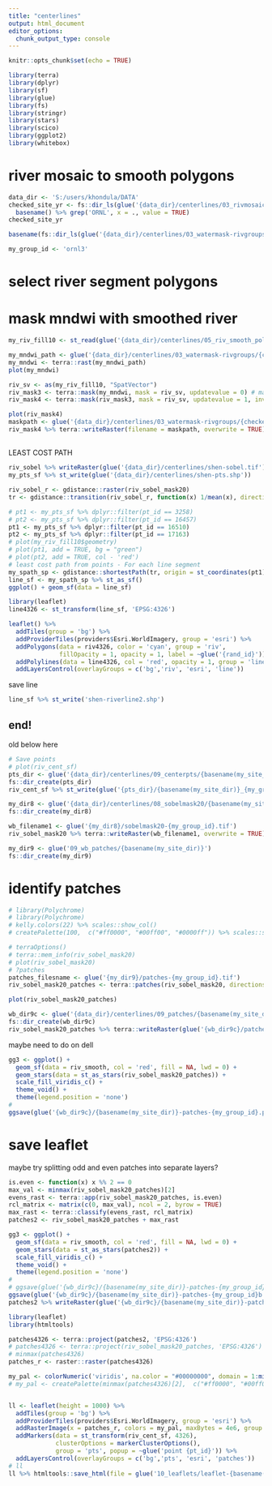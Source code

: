 ---
title: "centerlines"
output: html_document
editor_options: 
  chunk_output_type: console
---

```{r setup, include=FALSE}
knitr::opts_chunk$set(echo = TRUE)
```


```{r}
library(terra)
library(dplyr)
library(sf)
library(glue)
library(fs)
library(stringr)
library(stars)
library(scico)
library(ggplot2)
library(whitebox)
```

# river mosaic to smooth polygons

```{r}
data_dir <- 'S:/users/khondula/DATA'
checked_site_yr <- fs::dir_ls(glue('{data_dir}/centerlines/03_rivmosaic-imgs')) %>% 
  basename() %>% grep('ORNL', x = ., value = TRUE)
checked_site_yr

basename(fs::dir_ls(glue('{data_dir}/centerlines/03_watermask-rivgroups'), glob = glue('*{checked_site_yr}*MNDWI_01.tif')))
```

```{r}
my_group_id <- 'ornl3'
```

# select river segment polygons

# mask mndwi with smoothed river

```{r}
my_riv_fill10 <- st_read(glue('{data_dir}/centerlines/05_riv_smooth_polygons/{checked_site_yr}-{my_group_id}-riverfill10.shp'))
```

```{r}
my_mndwi_path <- glue('{data_dir}/centerlines/03_watermask-rivgroups/{checked_site_yr}-{my_group_id}-MNDWI_01.tif')
my_mndwi <- terra::rast(my_mndwi_path)
plot(my_mndwi)
```

```{r}
riv_sv <- as(my_riv_fill10, "SpatVector")
riv_mask3 <- terra::mask(my_mndwi, mask = riv_sv, updatevalue = 0) # make ALL areas inside mask 1
riv_mask4 <- terra::mask(riv_mask3, mask = riv_sv, updatevalue = 1, inverse = TRUE) # make ALL areas inside mask 1

plot(riv_mask4)
maskpath <- glue('{data_dir}/centerlines/03_watermask-rivgroups/{checked_site_yr}-{my_group_id}-MNDWI_01mask.tif')
riv_mask4 %>% terra::writeRaster(filename = maskpath, overwrite = TRUE)
```


##


LEAST COST PATH

```{r}
riv_sobel %>% writeRaster(glue('{data_dir}/centerlines/shen-sobel.tif'))
my_pts_sf %>% st_write(glue('{data_dir}/centerlines/shen-pts.shp'))
```

```{r}
riv_sobel_r <- gdistance::raster(riv_sobel_mask20)
tr <- gdistance::transition(riv_sobel_r, function(x) 1/mean(x), directions = 8)
```

```{r}
# pt1 <- my_pts_sf %>% dplyr::filter(pt_id == 3258)
# pt2 <- my_pts_sf %>% dplyr::filter(pt_id == 16457)
pt1 <- my_pts_sf %>% dplyr::filter(pt_id == 16510)
pt2 <- my_pts_sf %>% dplyr::filter(pt_id == 17163)
# plot(my_riv_fill10$geometry)
# plot(pt1, add = TRUE, bg = "green")
# plot(pt2, add = TRUE, col - 'red')
# least cost path from points - For each line segment
my_spath_sp <- gdistance::shortestPath(tr, origin = st_coordinates(pt1), goal = st_coordinates(pt2), output = 'SpatialLines')
line_sf <- my_spath_sp %>% st_as_sf()
ggplot() + geom_sf(data = line_sf)
```

```{r}
library(leaflet)
line4326 <- st_transform(line_sf, 'EPSG:4326')

leaflet() %>%
  addTiles(group = 'bg') %>%
  addProviderTiles(providers$Esri.WorldImagery, group = 'esri') %>%
  addPolygons(data = riv4326, color = 'cyan', group = 'riv',
              fillOpacity = 1, opacity = 1, label = ~glue('{rand_id}')) %>%
  addPolylines(data = line4326, col = 'red', opacity = 1, group = 'line') %>%
  addLayersControl(overlayGroups = c('bg','riv', 'esri', 'line'))
```

save line

```{r}
line_sf %>% st_write('shen-riverline2.shp')
```


## end!


old below here

```{r}
# Save points
# plot(riv_cent_sf)
pts_dir <- glue('{data_dir}/centerlines/09_centerpts/{basename(my_site_dir)}')
fs::dir_create(pts_dir)
riv_cent_sf %>% st_write(glue('{pts_dir}/{basename(my_site_dir)}_{my_group_id}-mask01pts.shp'), append = FALSE)
```

```{r}
my_dir8 <- glue('{data_dir}/centerlines/08_sobelmask20/{basename(my_site_dir)}')
fs::dir_create(my_dir8)

wb_filename1 <- glue('{my_dir8}/sobelmask20-{my_group_id}.tif')
riv_sobel_mask20 %>% terra::writeRaster(wb_filename1, overwrite = TRUE)

my_dir9 <- glue('09_wb_patches/{basename(my_site_dir)}')
fs::dir_create(my_dir9)
```

# identify patches

```{r}
# library(Polychrome)
# library(Polychrome)
# kelly.colors(22) %>% scales::show_col()
# createPalette(100,  c("#ff0000", "#00ff00", "#0000ff")) %>% scales::show_col()

# terraOptions()
# terra::mem_info(riv_sobel_mask20)
# plot(riv_sobel_mask20)
# ?patches
patches_filesname <- glue('{my_dir9}/patches-{my_group_id}.tif')
riv_sobel_mask20_patches <- terra::patches(riv_sobel_mask20, directions = 8)

plot(riv_sobel_mask20_patches)

wb_dir9c <- glue('{data_dir}/centerlines/09_patches/{basename(my_site_dir)}')
fs::dir_create(wb_dir9c)
riv_sobel_mask20_patches %>% terra::writeRaster(glue('{wb_dir9c}/patches-{my_group_id}.tif'))

```

maybe need to do on dell 

```{r}
gg3 <- ggplot() +
  geom_sf(data = riv_smooth, col = 'red', fill = NA, lwd = 0) +
  geom_stars(data = st_as_stars(riv_sobel_mask20_patches)) +
  scale_fill_viridis_c() +
  theme_void() +
  theme(legend.position = 'none')
#
ggsave(glue('{wb_dir9c}/{basename(my_site_dir)}-patches-{my_group_id}.pdf'), gg3)

```

# save leaflet

maybe try splitting odd and even patches into separate layers? 

```{r}
is.even <- function(x) x %% 2 == 0
max_val <- minmax(riv_sobel_mask20_patches)[2]
evens_rast <- terra::app(riv_sobel_mask20_patches, is.even)
rcl_matrix <- matrix(c(0, max_val), ncol = 2, byrow = TRUE)
max_rast <- terra::classify(evens_rast, rcl_matrix)
patches2 <- riv_sobel_mask20_patches + max_rast
```

```{r}
gg3 <- ggplot() +
  geom_sf(data = riv_smooth, col = 'red', fill = NA, lwd = 0) +
  geom_stars(data = st_as_stars(patches2)) +
  scale_fill_viridis_c() +
  theme_void() +
  theme(legend.position = 'none')
#
# ggsave(glue('{wb_dir9c}/{basename(my_site_dir)}-patches-{my_group_id}b.jpeg'), gg3)
ggsave(glue('{wb_dir9c}/{basename(my_site_dir)}-patches-{my_group_id}b.pdf'), gg3)
patches2 %>% writeRaster(glue('{wb_dir9c}/{basename(my_site_dir)}-patches-{my_group_id}b.tif'))
```

 
```{r}
library(leaflet)
library(htmltools)

patches4326 <- terra::project(patches2, 'EPSG:4326')
# patches4326 <- terra::project(riv_sobel_mask20_patches, 'EPSG:4326')
# minmax(patches4326)
patches_r <- raster::raster(patches4326)

my_pal <- colorNumeric('viridis', na.color = "#00000000", domain = 1:minmax(patches4326)[2])
# my_pal <- createPalette(minmax(patches4326)[2],  c("#ff0000", "#00ff00", "#0000ff"))


ll <- leaflet(height = 1000) %>%
  addTiles(group = 'bg') %>%
  addProviderTiles(providers$Esri.WorldImagery, group = 'esri') %>%
  addRasterImage(x = patches_r, colors = my_pal, maxBytes = 4e6, group = 'patches') %>%
  addMarkers(data = st_transform(riv_cent_sf, 4326),   
             clusterOptions = markerClusterOptions(),
             group = 'pts', popup = ~glue('point {pt_id}')) %>%
  addLayersControl(overlayGroups = c('bg','pts', 'esri', 'patches'))
# ll
ll %>% htmltools::save_html(file = glue('10_leaflets/leaflet-{basename(my_site_dir)}-{my_group_id}b.html'))
```


